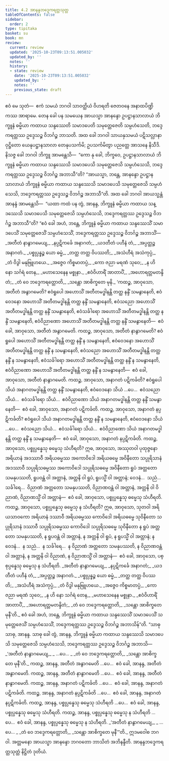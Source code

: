```yaml
---
title: 4.2 အာနန္ဒဘဒ္ဒေကရတ္တသုတ္တ
tableOfContents: false
sidebar:
  order: 2
type: tipitaka
basket: su
book: mn
review:
  current: review
  updated: '2025-10-23T09:13:51.005032'
  updated_by: ''
  notes: ''
  history:
  - state: review
    date: '2025-10-23T09:13:51.005032'
    updated_by: ''
    notes: ''
    previous_state: draft
---
```



<ReviewStatus review={frontmatter.review} showDetails={true} />

<HypothesisAnnotation frontmatter={frontmatter} />

<DynamicBreadcrumb />

<Division number="276" book="mn" e="ch" v="24">

<Paragraph number="782" book="mn">
ဧဝံ မေ သုတံ—  ဧကံ သမယံ ဘဂဝါ သာဝတ္ထိယံ ဝိဟရတိ ဇေတဝနေ အနာထပိဏ္ဍိကဿ အာရာမေ. တေန ခေါ ပန သမယေန အာယသ္မာ အာနန္ဒော ဥပဋ္ဌာနသာလာယံ ဘိက္ခူနံ ဓမ္မိယာ ကထာယ သန္ဒဿေတိ သမာဒပေတိ သမုတ္တေဇေတိ သမ္ပဟံသေတိ, ဘဒ္ဒေကရတ္တဿ ဥဒ္ဒေသဉ္စ ဝိဘင်္ဂဉ္စ ဘာသတိ.
</Paragraph>

<Paragraph number="783" book="mn">
အထ ခေါ ဘဂဝါ သာယနှသမယံ ပဋိသလ္လာနာ ဝုဋ္ဌိတော ယေနုပဋ္ဌာနသာလာ တေနုပသင်္ကမိ; ဥပသင်္ကမိတွာ ပညတ္တေ အာသနေ နိသီဒိ. နိသဇ္ဇ ခေါ ဘဂဝါ ဘိက္ခူ အာမန္တေသိ—  “ကော နု ခေါ, ဘိက္ခဝေ, ဥပဋ္ဌာနသာလာယံ ဘိက္ခူနံ ဓမ္မိယာ ကထာယ သန္ဒဿေသိ သမာဒပေသိ သမုတ္တေဇေသိ သမ္ပဟံသေသိ, ဘဒ္ဒေကရတ္တဿ ဥဒ္ဒေသဉ္စ ဝိဘင်္ဂဉ္စ အဘာသီ”တိ? “အာယသ္မာ, ဘန္တေ, အာနန္ဒော ဥပဋ္ဌာနသာလာယံ ဘိက္ခူနံ ဓမ္မိယာ ကထာယ သန္ဒဿေသိ သမာဒပေသိ သမုတ္တေဇေသိ သမ္ပဟံသေသိ, ဘဒ္ဒေကရတ္တဿ ဥဒ္ဒေသဉ္စ ဝိဘင်္ဂဉ္စ အဘာသီ”တိ.
</Paragraph>

<Paragraph number="784" book="mn">
အထ ခေါ ဘဂဝါ အာယသ္မန္တံ အာနန္ဒံ အာမန္တေသိ—  “ယထာ ကထံ ပန တွံ, အာနန္ဒ, ဘိက္ခူနံ ဓမ္မိယာ ကထာယ သန္ဒဿေသိ သမာဒပေသိ သမုတ္တေဇေသိ သမ္ပဟံသေသိ, ဘဒ္ဒေကရတ္တဿ ဥဒ္ဒေသဉ္စ ဝိဘင်္ဂဉ္စ အဘာသီ”တိ? “ဧဝံ ခေါ အဟံ, ဘန္တေ, ဘိက္ခူနံ ဓမ္မိယာ ကထာယ သန္ဒဿေသိံ သမာဒပေသိံ သမုတ္တေဇေသိံ သမ္ပဟံသေသိံ, ဘဒ္ဒေကရတ္တဿ ဥဒ္ဒေသဉ္စ ဝိဘင်္ဂဉ္စ အဘာသိံ—
</Paragraph>

<Paragraph number="785" type="verses" book="mn">
_အတီတံ နာနွာဂမေယျ,_  
_နပ္ပဋိကင်္ခေ အနာဂတံ;_  
_ယဒတီတံ ပဟီနံ တံ,_  
_အပ္ပတ္တဉ္စ အနာဂတံ._  

</Paragraph>

<Paragraph number="786" type="verses" book="mn">
_ပစ္စုပ္ပန္နဉ္စ ယော ဓမ္မံ,_  
_တတ္ထ တတ္ထ ဝိပဿတိ;_  
_အသံဟီရံ အသံကုပ္ပံ,_  
_တံ ဝိဒွါ မနုဗြူဟယေ._  

</Paragraph>

<Paragraph number="787" type="verses" book="mn">
_အဇ္ဇေဝ ကိစ္စမာတပ္ပံ,_  
_ကော ဇညာ မရဏံ သုဝေ;_  
_န ဟိ နော သင်္ဂရံ တေန,_  
_မဟာသေနေန မစ္စုနာ._  

</Paragraph>

<Paragraph number="788" type="verses" book="mn">
_ဧဝံဝိဟာရိံ အာတာပိံ,_  
_အဟောရတ္တမတန္ဒိတံ;_  
_တံ ဝေ ဘဒ္ဒေကရတ္တောတိ,_  
_သန္တော အာစိက္ခတေ မုနိ._  

</Paragraph>

</Division>
<Division number="277" book="mn" e="ch" v="24">

<Paragraph number="789" book="mn">
‘ကထဉ္စ, အာဝုသော, အတီတံ အနွာဂမေတိ? ဧဝံရူပေါ အဟောသိံ အတီတမဒ္ဓါနန္တိ တတ္ထ နန္ဒိံ သမနွာနေတိ, ဧဝံဝေဒနော အဟောသိံ အတီတမဒ္ဓါနန္တိ တတ္ထ နန္ဒိံ သမနွာနေတိ, ဧဝံသညော အဟောသိံ အတီတမဒ္ဓါနန္တိ တတ္ထ နန္ဒိံ သမနွာနေတိ, ဧဝံသင်္ခါရော အဟောသိံ အတီတမဒ္ဓါနန္တိ တတ္ထ နန္ဒိံ သမနွာနေတိ, ဧဝံဝိညာဏော အဟောသိံ အတီတမဒ္ဓါနန္တိ တတ္ထ နန္ဒိံ သမနွာနေတိ—  ဧဝံ ခေါ, အာဝုသော, အတီတံ အနွာဂမေတိ.
</Paragraph>

<Paragraph number="790" book="mn">
ကထဉ္စ, အာဝုသော, အတီတံ နာနွာဂမေတိ? ဧဝံရူပေါ အဟောသိံ အတီတမဒ္ဓါနန္တိ တတ္ထ နန္ဒိံ န သမနွာနေတိ, ဧဝံဝေဒနော အဟောသိံ အတီတမဒ္ဓါနန္တိ တတ္ထ နန္ဒိံ န သမနွာနေတိ, ဧဝံသညော အဟောသိံ အတီတမဒ္ဓါနန္တိ တတ္ထ နန္ဒိံ န သမနွာနေတိ, ဧဝံသင်္ခါရော အဟောသိံ အတီတမဒ္ဓါနန္တိ တတ္ထ နန္ဒိံ န သမနွာနေတိ, ဧဝံဝိညာဏော အဟောသိံ အတီတမဒ္ဓါနန္တိ တတ္ထ နန္ဒိံ န သမနွာနေတိ—  ဧဝံ ခေါ, အာဝုသော, အတီတံ နာနွာဂမေတိ.
</Paragraph>

<Paragraph number="791" book="mn">
ကထဉ္စ, အာဝုသော, အနာဂတံ ပဋိကင်္ခတိ? ဧဝံရူပေါ သိယံ အနာဂတမဒ္ဓါနန္တိ တတ္ထ နန္ဒိံ သမနွာနေတိ, ဧဝံဝေဒနော သိယံ …ပေ…  ဧဝံသညော သိယံ…  ဧဝံသင်္ခါရော သိယံ…  ဧဝံဝိညာဏော သိယံ အနာဂတမဒ္ဓါနန္တိ တတ္ထ နန္ဒိံ သမနွာနေတိ—  ဧဝံ ခေါ, အာဝုသော, အနာဂတံ ပဋိကင်္ခတိ.
</Paragraph>

<Paragraph number="792" book="mn">
ကထဉ္စ, အာဝုသော, အနာဂတံ နပ္ပဋိကင်္ခတိ? ဧဝံရူပေါ သိယံ အနာဂတမဒ္ဓါနန္တိ တတ္ထ နန္ဒိံ န သမနွာနေတိ, ဧဝံဝေဒနော သိယံ …ပေ…  ဧဝံသညော သိယံ…  ဧဝံသင်္ခါရော သိယံ…  ဧဝံဝိညာဏော သိယံ အနာဂတမဒ္ဓါနန္တိ တတ္ထ နန္ဒိံ န သမနွာနေတိ—  ဧဝံ ခေါ, အာဝုသော, အနာဂတံ နပ္ပဋိကင်္ခတိ.
</Paragraph>

<Paragraph number="793" book="mn">
ကထဉ္စ, အာဝုသော, ပစ္စုပ္ပန္နေသု ဓမ္မေသု သံဟီရတိ? ဣဓ, အာဝုသော, အဿုတဝါ ပုထုဇ္ဇနော အရိယာနံ အဒဿာဝီ အရိယဓမ္မဿ အကောဝိဒေါ အရိယဓမ္မေ အဝိနီတော သပ္ပုရိသာနံ အဒဿာဝီ သပ္ပုရိသဓမ္မဿ အကောဝိဒေါ သပ္ပုရိသဓမ္မေ အဝိနီတော ရူပံ အတ္တတော သမနုပဿတိ, ရူပဝန္တံ ဝါ အတ္တာနံ, အတ္တနိ ဝါ ရူပံ, ရူပသ္မိံ ဝါ အတ္တာနံ; ဝေဒနံ…  သညံ…  သင်္ခါရေ…  ဝိညာဏံ အတ္တတော သမနုပဿတိ, ဝိညာဏဝန္တံ ဝါ အတ္တာနံ, အတ္တနိ ဝါ ဝိညာဏံ, ဝိညာဏသ္မိံ ဝါ အတ္တာနံ—  ဧဝံ ခေါ, အာဝုသော, ပစ္စုပ္ပန္နေသု ဓမ္မေသု သံဟီရတိ.
</Paragraph>

<Paragraph number="794" book="mn">
ကထဉ္စ, အာဝုသော, ပစ္စုပ္ပန္နေသု ဓမ္မေသု န သံဟီရတိ? ဣဓ, အာဝုသော, သုတဝါ အရိယသာဝကော အရိယာနံ ဒဿာဝီ အရိယဓမ္မဿ ကောဝိဒေါ အရိယဓမ္မေ သုဝိနီတော သပ္ပုရိသာနံ ဒဿာဝီ သပ္ပုရိသဓမ္မဿ ကောဝိဒေါ သပ္ပုရိသဓမ္မေ သုဝိနီတော န ရူပံ အတ္တတော သမနုပဿတိ, န ရူပဝန္တံ ဝါ အတ္တာနံ, န အတ္တနိ ဝါ ရူပံ, န ရူပသ္မိံ ဝါ အတ္တာနံ; န ဝေဒနံ…  န သညံ…  န သင်္ခါရေ…  န ဝိညာဏံ အတ္တတော သမနုပဿတိ, န ဝိညာဏဝန္တံ ဝါ အတ္တာနံ, န အတ္တနိ ဝါ ဝိညာဏံ, န ဝိညာဏသ္မိံ ဝါ အတ္တာနံ—  ဧဝံ ခေါ, အာဝုသော, ပစ္စုပ္ပန္နေသု ဓမ္မေသု န သံဟီရတိ.
</Paragraph>

<Paragraph number="795" type="verses" book="mn">
_အတီတံ နာနွာဂမေယျ,_  
_နပ္ပဋိကင်္ခေ အနာဂတံ;_  
_ယဒတီတံ ပဟီနံ တံ,_  
_အပ္ပတ္တဉ္စ အနာဂတံ._  

</Paragraph>

<Paragraph number="796" type="verses" book="mn">
_ပစ္စုပ္ပန္နဉ္စ ယော ဓမ္မံ,_  
_တတ္ထ တတ္ထ ဝိပဿတိ;_  
_အသံဟီရံ အသံကုပ္ပံ,_  
_တံ ဝိဒွါ မနုဗြူဟယေ._  

</Paragraph>

<Paragraph number="797" type="verses" book="mn">
_အဇ္ဇေဝ ကိစ္စမာတပ္ပံ,_  
_ကော ဇညာ မရဏံ သုဝေ;_  
_န ဟိ နော သင်္ဂရံ တေန,_  
_မဟာသေနေန မစ္စုနာ._  

</Paragraph>

<Paragraph number="798" type="verses" book="mn">
_ဧဝံဝိဟာရိံ အာတာပိံ,_  
_အဟောရတ္တမတန္ဒိတံ;_  
_တံ ဝေ ဘဒ္ဒေကရတ္တောတိ,_  
_သန္တော အာစိက္ခတေ မုနီ’တိ._  

</Paragraph>

<Paragraph number="799" book="mn">
ဧဝံ ခေါ အဟံ, ဘန္တေ, ဘိက္ခူနံ ဓမ္မိယာ ကထာယ သန္ဒဿေသိံ သမာဒပေသိံ သမုတ္တေဇေသိံ သမ္ပဟံသေသိံ, ဘဒ္ဒေကရတ္တဿ ဥဒ္ဒေသဉ္စ ဝိဘင်္ဂဉ္စ အဘာသိန်”တိ.
</Paragraph>

</Division>
<Division number="278" book="mn" e="ch" v="24">

<Paragraph number="800" book="mn">
“သာဓု သာဓု, အာနန္ဒ. သာဓု ခေါ တွံ, အာနန္ဒ, ဘိက္ခူနံ ဓမ္မိယာ ကထာယ သန္ဒဿေသိ သမာဒပေသိ သမုတ္တေဇေသိ သမ္ပဟံသေသိ, ဘဒ္ဒေကရတ္တဿ ဥဒ္ဒေသဉ္စ ဝိဘင်္ဂဉ္စ အဘာသိ—
</Paragraph>

<Paragraph number="801" type="verses" book="mn">
_‘အတီတံ နာနွာဂမေယျ,_  
_ …ပေ… _  
_တံ ဝေ ဘဒ္ဒေကရတ္တောတိ,_  
_သန္တော အာစိက္ခတေ မုနီ’တိ._  

</Paragraph>

<Paragraph number="802" book="mn">
ကထဉ္စ, အာနန္ဒ, အတီတံ အနွာဂမေတိ …ပေ…  ဧဝံ ခေါ, အာနန္ဒ, အတီတံ အနွာဂမေတိ. ကထဉ္စ, အာနန္ဒ, အတီတံ နာနွာဂမေတိ …ပေ…  ဧဝံ ခေါ, အာနန္ဒ, အတီတံ နာနွာဂမေတိ. ကထဉ္စ, အာနန္ဒ, အနာဂတံ ပဋိကင်္ခတိ …ပေ…  ဧဝံ ခေါ, အာနန္ဒ, အနာဂတံ ပဋိကင်္ခတိ. ကထဉ္စ, အာနန္ဒ, အနာဂတံ နပ္ပဋိကင်္ခတိ …ပေ…  ဧဝံ ခေါ, အာနန္ဒ, အနာဂတံ နပ္ပဋိကင်္ခတိ. ကထဉ္စ, အာနန္ဒ, ပစ္စုပ္ပန္နေသု ဓမ္မေသု သံဟီရတိ …ပေ…  ဧဝံ ခေါ, အာနန္ဒ, ပစ္စုပ္ပန္နေသု ဓမ္မေသု သံဟီရတိ. ကထဉ္စ, အာနန္ဒ, ပစ္စုပ္ပန္နေသု ဓမ္မေသု န သံဟီရတိ …ပေ…  ဧဝံ ခေါ, အာနန္ဒ, ပစ္စုပ္ပန္နေသု ဓမ္မေသု န သံဟီရတိ.
</Paragraph>

<Paragraph number="803" type="verses" book="mn">
_‘အတီတံ နာနွာဂမေယျ,_  
_ …ပေ… _  
_တံ ဝေ ဘဒ္ဒေကရတ္တောတိ,_  
_သန္တော အာစိက္ခတေ မုနီ’”တိ._  

</Paragraph>

<Paragraph number="804" book="mn">
ဣဒမဝေါစ ဘဂဝါ. အတ္တမနော အာယသ္မာ အာနန္ဒော ဘဂဝတော ဘာသိတံ အဘိနန္ဒီတိ.

</Paragraph>
</Division>

<Paragraph number="805" type="center" book="mn">
အာနန္ဒဘဒ္ဒေကရတ္တသုတ္တံ နိဋ္ဌိတံ ဒုတိယံ.
</Paragraph>